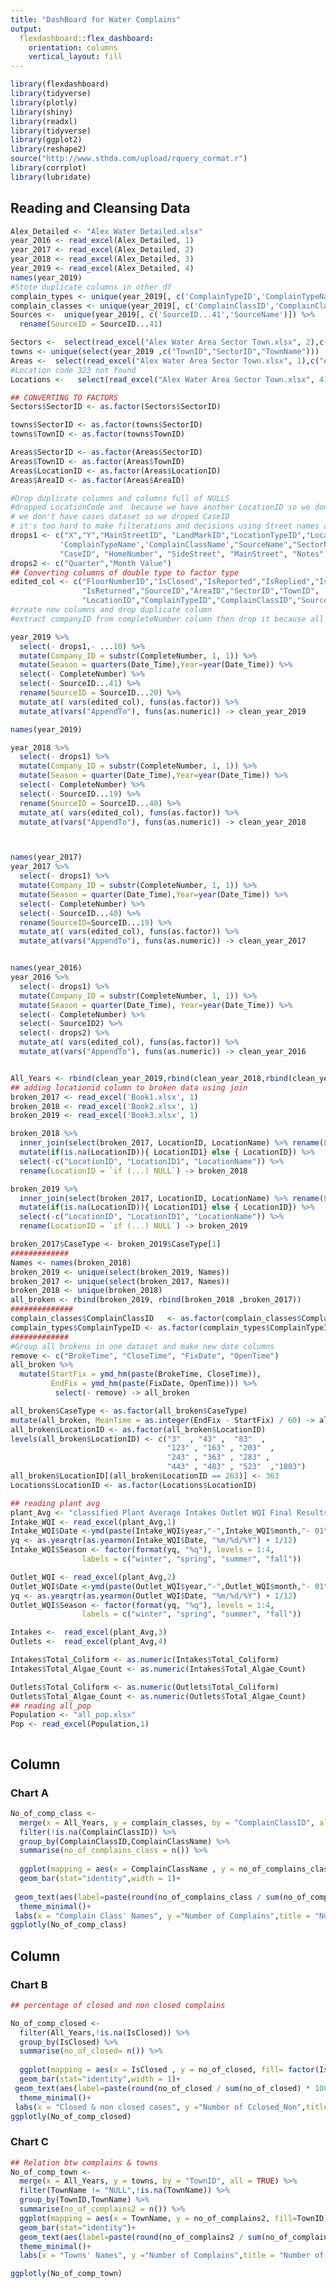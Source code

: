 ```yaml
---
title: "DashBoard for Water Complains"
output: 
  flexdashboard::flex_dashboard:
    orientation: columns
    vertical_layout: fill
---
```


```r
library(flexdashboard)
library(tidyverse)
library(plotly)
library(shiny)
library(readxl)      
library(tidyverse)
library(ggplot2)
library(reshape2)
source("http://www.sthda.com/upload/rquery_cormat.r")
library(corrplot)
library(lubridate)
```



## Reading and Cleansing Data
```r
Alex_Detailed <- "Alex Water Detailed.xlsx"
year_2016 <- read_excel(Alex_Detailed, 1)
year_2017 <- read_excel(Alex_Detailed, 2)
year_2018 <- read_excel(Alex_Detailed, 3)
year_2019 <- read_excel(Alex_Detailed, 4)
names(year_2019)
#Stote duplicate columns in other df
complain_types <- unique(year_2019[, c('ComplainTypeID','ComplainTypeName')])
complain_classes <- unique(year_2019[, c('ComplainClassID','ComplainClassName')])
Sources <-  unique(year_2019[, c('SourceID...41','SourceName')]) %>% 
  rename(SourceID = SourceID...41)

Sectors <-  select(read_excel("Alex Water Area Sector Town.xlsx", 2),c("SectorID","SectorName"))
towns <- unique(select(year_2019 ,c("TownID","SectorID","TownName")))
Areas <-  select(read_excel("Alex Water Area Sector Town.xlsx", 1),c("AreaID","AreaName","LocationID","TownID","SectorID"))
#Location code 323 not found
Locations <-   select(read_excel("Alex Water Area Sector Town.xlsx", 4), c("LocationID","LocationName"))

## CONVERTING TO FACTORS
Sectors$SectorID <- as.factor(Sectors$SectorID)

towns$SectorID <- as.factor(towns$SectorID)
towns$TownID <- as.factor(towns$TownID)

Areas$SectorID <- as.factor(Areas$SectorID)
Areas$TownID <- as.factor(Areas$TownID)
Areas$LocationID <- as.factor(Areas$LocationID)
Areas$AreaID <- as.factor(Areas$AreaID)

#Drop duplicate columns and columns full of NULLS
#dropped LocationCode and  because we have another LocationID so we don't need it 
# we don't have cases dataset so we droped CaseID
# it's too hard to make filterations and decisions using Street names and notes because it has alot of typing mistakes
drops1 <- c("X","Y","MainStreetID", "LandMarkID","LocationTypeID","LocationCode", 'AreaCode',
           'ComplainTypeName','ComplainClassName',"SourceName","SectorName","TownName","AreaName","AreaCode",
           "CaseID", "HomeNumber", "SideStreet", "MainStreet", "Notes" , "Date_Time2")
drops2 <- c("Quarter","Month Value")
## Converting columns of double type to factor type
edited_col <- c("FloorNumberID","IsClosed","IsReported","IsReplied","IsFinalReplied","IsFollwed",
                "IsReturned","SourceID","AreaID","SectorID","TownID",
                "LocationID","ComplainTypeID","ComplainClassID","SourceID")
#create new columns and drop duplicate column
#extract companyID from completeNumber column then drop it because all other info in it we already have

year_2019 %>%
  select(- drops1,- ...10) %>%
  mutate(Company_ID = substr(CompleteNumber, 1, 1)) %>%
  mutate(Season = quarters(Date_Time),Year=year(Date_Time)) %>% 
  select(- CompleteNumber) %>% 
  select(- SourceID...41) %>% 
  rename(SourceID = SourceID...20) %>% 
  mutate_at( vars(edited_col), funs(as.factor)) %>%
  mutate_at(vars("AppendTo"), funs(as.numeric)) -> clean_year_2019

names(year_2019)

year_2018 %>%
  select(- drops1) %>%
  mutate(Company_ID = substr(CompleteNumber, 1, 1)) %>%
  mutate(Season = quarter(Date_Time),Year=year(Date_Time)) %>% 
  select(- CompleteNumber) %>% 
  select(- SourceID...19) %>% 
  rename(SourceID = SourceID...40) %>% 
  mutate_at( vars(edited_col), funs(as.factor)) %>%
  mutate_at(vars("AppendTo"), funs(as.numeric)) -> clean_year_2018



names(year_2017)
year_2017 %>%
  select(- drops1) %>%
  mutate(Company_ID = substr(CompleteNumber, 1, 1)) %>%
  mutate(Season = quarter(Date_Time),Year=year(Date_Time)) %>% 
  select(- CompleteNumber) %>% 
  select(- SourceID...40) %>% 
  rename(SourceID=SourceID...19) %>% 
  mutate_at( vars(edited_col), funs(as.factor)) %>% 
  mutate_at(vars("AppendTo"), funs(as.numeric)) -> clean_year_2017


names(year_2016)
year_2016 %>%
  select(- drops1) %>%
  mutate(Company_ID = substr(CompleteNumber, 1, 1)) %>%
  mutate(Season = quarter(Date_Time), Year=year(Date_Time)) %>% 
  select(- CompleteNumber) %>% 
  select(- SourceID2) %>% 
  select(- drops2) %>% 
  mutate_at( vars(edited_col), funs(as.factor)) %>%
  mutate_at(vars("AppendTo"), funs(as.numeric)) -> clean_year_2016


All_Years <- rbind(clean_year_2019,rbind(clean_year_2018,rbind(clean_year_2017,rbind(clean_year_2016))))
## adding locationid column to broken data using join
broken_2017 <- read_excel('Book1.xlsx', 1)
broken_2018 <- read_excel('Book2.xlsx', 1)
broken_2019 <- read_excel('Book3.xlsx', 1)

broken_2018 %>% 
  inner_join(select(broken_2017, LocationID, LocationName) %>% rename(LocationID1 = LocationID)) %>%
  mutate(if(is.na(LocationID)){ LocationID1} else { LocationID}) %>%
  select(-c("LocationID", "LocationID1", "LocationName")) %>%
  rename(LocationID = `if (...) NULL`) -> broken_2018

broken_2019 %>% 
  inner_join(select(broken_2017, LocationID, LocationName) %>% rename(LocationID1 = LocationID)) %>%
  mutate(if(is.na(LocationID)){ LocationID1} else { LocationID}) %>%
  select(-c("LocationID", "LocationID1", "LocationName")) %>%
  rename(LocationID = `if (...) NULL`) -> broken_2019

broken_2017$CaseType <- broken_2019$CaseType[1]
#############
Names <- names(broken_2018)                        
broken_2019 <- unique(select(broken_2019, Names))
broken_2017 <- unique(select(broken_2017, Names))
broken_2018 <- unique(broken_2018)
all_broken <- rbind(broken_2019, rbind(broken_2018 ,broken_2017))
##############
complain_classes$ComplainClassID   <- as.factor(complain_classes$ComplainClassID)
complain_types$ComplainTypeID <- as.factor(complain_types$ComplainTypeID)
#############
#Group all brokens in one dataset and make new date columns
remove <- c("BrokeTime", "CloseTime", "FixDate", "OpenTime")
all_broken %>% 
  mutate(StartFix = ymd_hm(paste(BrokeTime, CloseTime)),
         EndFix = ymd_hm(paste(FixDate, OpenTime))) %>%
          select(- remove) -> all_broken

all_broken$CaseType <- as.factor(all_broken$CaseType)
mutate(all_broken, MeanTime = as.integer(EndFix - StartFix) / 60) -> all_broken
all_broken$LocationID <- as.factor(all_broken$LocationID)
levels(all_broken$LocationID) <- c("3"  , "43" ,  "83"  ,
                                   "123" , "163" , "203"  ,
                                   "243" , "363" , "283" ,
                                   "443" , "483" , "523"  ,"1803")
all_broken$LocationID[(all_broken$LocationID == 263)] <- 363
Locations$LocationID <- as.factor(Locations$LocationID)

## reading plant avg
plant_Avg <- "classified Plant Average Intakes Outlet WQI Final Results-2016-2019.xlsx"
Intake_WQI <- read_excel(plant_Avg,1)
Intake_WQI$Date <-ymd(paste(Intake_WQI$year,"-",Intake_WQI$month,"- 01"))
yq <- as.yearqtr(as.yearmon(Intake_WQI$Date, "%m/%d/%Y") + 1/12)
Intake_WQI$Season <- factor(format(yq, "%q"), levels = 1:4, 
                labels = c("winter", "spring", "summer", "fall"))

Outlet_WQI <- read_excel(plant_Avg,2) 
Outlet_WQI$Date <-ymd(paste(Outlet_WQI$year,"-",Outlet_WQI$month,"- 01"))
yq <- as.yearqtr(as.yearmon(Outlet_WQI$Date, "%m/%d/%Y") + 1/12)
Outlet_WQI$Season <- factor(format(yq, "%q"), levels = 1:4, 
                labels = c("winter", "spring", "summer", "fall"))

Intakes <-  read_excel(plant_Avg,3)
Outlets <-  read_excel(plant_Avg,4)

Intakes$Total_Coliform <- as.numeric(Intakes$Total_Coliform)
Intakes$Total_Algae_Count <- as.numeric(Intakes$Total_Algae_Count)

Outlets$Total_Coliform <- as.numeric(Outlets$Total_Coliform)
Outlets$Total_Algae_Count <- as.numeric(Outlets$Total_Algae_Count)
## reading all_pop
Population <- "all_pop.xlsx"
Pop <- read_excel(Population,1)



```




Column {data-width=650}
-----------------------------------------------------------------------

### Chart A

```r
No_of_comp_class <-
  merge(x = All_Years, y = complain_classes, by = "ComplainClassID", all = TRUE) %>% 
  filter(!is.na(ComplainClassID)) %>% 
  group_by(ComplainClassID,ComplainClassName) %>% 
  summarise(no_of_complains_class = n()) %>% 
  
  ggplot(mapping = aes(x = ComplainClassName , y = no_of_complains_class, fill = factor(ComplainClassID))) +
  geom_bar(stat="identity",width = 1)+
     
 geom_text(aes(label=paste(round(no_of_complains_class / sum(no_of_complains_class) * 100, 1), "%")), vjust=-0.3, size=3.5)+
  theme_minimal()+
 labs(x = "Complain Class' Names", y ="Number of Complains",title = "Number of complain per class ", color = "ComplainClassID' IDs")
ggplotly(No_of_comp_class)
```

Column {data-width=350}
-----------------------------------------------------------------------

### Chart B

```r

## percentage of closed and non closed complains

No_of_comp_closed <-
  filter(All_Years,!is.na(IsClosed)) %>% 
  group_by(IsClosed) %>% 
  summarise(no_of_closed= n()) %>% 
  
  ggplot(mapping = aes(x = IsClosed , y = no_of_closed, fill= factor(IsClosed))) +
  geom_bar(stat="identity",width = 1)+
 geom_text(aes(label=paste(round(no_of_closed / sum(no_of_closed) * 100, 1), "%")), vjust=-0.3, size=3.5)+
  theme_minimal()+
 labs(x = "Closed & non closed cases", y ="Number of Cclosed_Non",title = "Number of complain per class 2016", color = "ComplainClassID' IDs")
ggplotly(No_of_comp_closed)

```

### Chart C

```r
## Relation btw complains & towns
No_of_comp_town <- 
  merge(x = All_Years, y = towns, by = "TownID", all = TRUE) %>% 
  filter(TownName != "NULL",!is.na(TownName)) %>% 
  group_by(TownID,TownName) %>% 
  summarise(no_of_complains2 = n()) %>% 
  ggplot(mapping = aes(x = TownName, y = no_of_complains2, fill=TownID))+
  geom_bar(stat="identity")+
  geom_text(aes(label=paste(round(no_of_complains2 / sum(no_of_complains2) * 100, 1), "%")), vjust=-0.3, size=3.5)+
  theme_minimal()+
  labs(x = "Towns' Names", y ="Number of Complains",title = "Number of complains per Town", color = "Towns' IDs")

ggplotly(No_of_comp_town)
```

